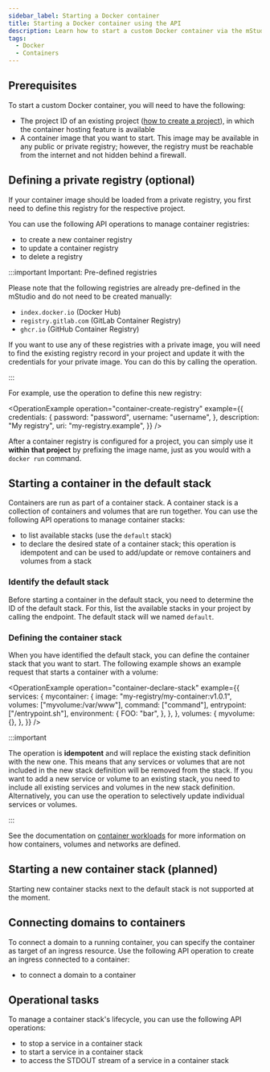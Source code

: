 ```yaml
---
sidebar_label: Starting a Docker container
title: Starting a Docker container using the API
description: Learn how to start a custom Docker container via the mStudio API
tags:
  - Docker
  - Containers
---
```



## Prerequisites

To start a custom Docker container, you will need to have the following:

- The project ID of an existing project ([how to create a project](../create-project)), in which the container hosting feature is available
- A container image that you want to start. This image may be available in any public or private registry; however, the registry must be reachable from the internet and not hidden behind a firewall.

## Defining a private registry (optional)

If your container image should be loaded from a private registry, you first need to define this registry for the respective project.

You can use the following API operations to manage container registries:

<!-- prettier-ignore -->
- <OperationLink operation="container-create-registry" apiVersion="v2" /> to create a new container registry
- <OperationLink operation="container-update-registry" apiVersion="v2" /> to update a container registry
- <OperationLink operation="container-delete-registry" apiVersion="v2" /> to delete a registry

:::important Important: Pre-defined registries

Please note that the following registries are already pre-defined in the mStudio and do not need to be created manually:

- `index.docker.io` (Docker Hub)
- `registry.gitlab.com` (GitLab Container Registry)
- `ghcr.io` (GitHub Container Registry)

If you want to use any of these registries with a private image, you will need to find the existing registry record in your project and update it with the credentials for your private image. You can do this by calling the <OperationLink operation="container-update-registry" /> operation.

:::

For example, use the <OperationLink operation="container-create-registry" /> operation to define this new registry:

<OperationExample
  operation="container-create-registry"
  example={{
    credentials: {
      password: "password",
      username: "username",
    },
    description: "My registry",
    uri: "my-registry.example",
  }}
/>

After a container registry is configured for a project, you can simply use it **within that project** by prefixing the image name, just as you would with a `docker run` command.

## Starting a container in the default stack

Containers are run as part of a container stack. A container stack is a collection of containers and volumes that are run together. You can use the following API operations to manage container stacks:

<!-- prettier-ignore -->
- <OperationLink operation="container-list-stacks" apiVersion="v2" /> to list available stacks (use the `default` stack)
- <OperationLink operation="container-declare-stack" apiVersion="v2" /> to declare the desired state of a container stack; this operation is idempotent and can be used to add/update or remove containers and volumes from a stack

### Identify the default stack

Before starting a container in the default stack, you need to determine the ID of the default stack. For this, list the available stacks in your project by calling the <OperationLink operation="container-list-stacks" /> endpoint. The default stack will we named `default`.

### Defining the container stack

When you have identified the default stack, you can define the container stack that you want to start. The following example shows an example request that starts a container with a volume:

<OperationExample
  operation="container-declare-stack"
  example={{
    services: {
      mycontainer: {
        image: "my-registry/my-container:v1.0.1",
        volumes: ["myvolume:/var/www"],
        command: ["command"],
        entrypoint: ["/entrypoint.sh"],
        environment: {
          FOO: "bar",
        },
      },
    },
    volumes: {
      myvolume: {},
    },
  }}
/>

:::important

The <OperationLink operation="container-declare-stack" /> operation is **idempotent** and will replace the existing stack definition with the new one. This means that any services or volumes that are not included in the new stack definition will be removed from the stack. If you want to add a new service or volume to an existing stack, you need to include all existing services and volumes in the new stack definition. Alternatively, you can use the <OperationLink operation="container-update-stack" /> operation to selectively update individual services or volumes.

:::

See the documentation on [container workloads](/docs/v2/platform/workloads/containers/) for more information on how containers, volumes and networks are defined.

## Starting a new container stack (planned)

Starting new container stacks next to the default stack is not supported at the moment.

## Connecting domains to containers

To connect a domain to a running container, you can specify the container as target of an ingress resource. Use the following API operation to create an ingress connected to a container:

<!-- prettier-ignore -->
- <OperationLink operation="ingress-create-ingress" apiVersion="v2" /> to connect a domain to a container

## Operational tasks

To manage a container stack's lifecycle, you can use the following API operations:

<!-- prettier-ignore -->
- <OperationLink operation="container-stop-service" apiVersion="v2" /> to stop a service in a container stack
- <OperationLink operation="container-start-service" apiVersion="v2" /> to start a service in a container stack
- <OperationLink operation="container-get-service-logs" apiVersion="v2" /> to access the STDOUT stream of a service in a container stack
